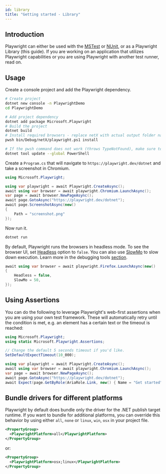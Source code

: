 ```yaml
---
id: library
title: "Getting started - Library"
---
```


## Introduction

Playwright can either be used with the [MSTest](./test-runners.mdx) or [NUnit](./test-runners.mdx), or as a Playwright Library (this guide). If you are working on an application that utilizes Playwright capabilities or you are using Playwright with another test runner, read on.

## Usage

Create a console project and add the Playwright dependency.

```bash
# Create project
dotnet new console -n PlaywrightDemo
cd PlaywrightDemo

# Add project dependency
dotnet add package Microsoft.Playwright
# Build the project
dotnet build
# Install required browsers - replace netX with actual output folder name, e.g. net8.0.
pwsh bin/Debug/netX/playwright.ps1 install

# If the pwsh command does not work (throws TypeNotFound), make sure to use an up-to-date version of PowerShell.
dotnet tool update --global PowerShell
```

Create a `Program.cs` that will navigate to `https://playwright.dev/dotnet` and take a screenshot in Chromium.

```csharp
using Microsoft.Playwright;

using var playwright = await Playwright.CreateAsync();
await using var browser = await playwright.Chromium.LaunchAsync();
var page = await browser.NewPageAsync();
await page.GotoAsync("https://playwright.dev/dotnet");
await page.ScreenshotAsync(new()
{
    Path = "screenshot.png"
});
```

Now run it.

```bash
dotnet run
```

By default, Playwright runs the browsers in headless mode. To see the browser UI, set [Headless](/api/class-browsertype.mdx#browser-type-launch-option-headless) option to `false`. You can also use [SlowMo](/api/class-browsertype.mdx#browser-type-launch-option-slow-mo) to slow down execution. Learn more in the debugging tools [section](./debug.mdx).

```csharp
await using var browser = await playwright.Firefox.LaunchAsync(new()
{
    Headless = false,
    SlowMo = 50,
});
```

## Using Assertions

You can do the following to leverage Playwright's web-first assertions when you are using your own test framework. These will automatically retry until the condition is met, e.g. an element has a certain text or the timeout is reached:

```csharp
using Microsoft.Playwright;
using static Microsoft.Playwright.Assertions;

// Change the default 5 seconds timeout if you'd like.
SetDefaultExpectTimeout(10_000);

using var playwright = await Playwright.CreateAsync();
await using var browser = await playwright.Chromium.LaunchAsync();
var page = await browser.NewPageAsync();
await page.GotoAsync("https://playwright.dev/dotnet");
await Expect(page.GetByRole(AriaRole.Link, new() { Name = "Get started" })).ToBeVisibleAsync();
```

## Bundle drivers for different platforms

Playwright by default does bundle only the driver for the .NET publish target runtime. If you want to bundle for additional platforms, you can override this behavior by using either `all`, `none` or `linux`, `win`, `osx` in your project file.

```xml
<PropertyGroup>
  <PlaywrightPlatform>all</PlaywrightPlatform>
</PropertyGroup>
```

or:

```xml
<PropertyGroup>
  <PlaywrightPlatform>osx;linux</PlaywrightPlatform>
</PropertyGroup>
```


[Accessibility]: /api/class-accessibility.mdx "Accessibility"
[APIRequest]: /api/class-apirequest.mdx "APIRequest"
[APIRequestContext]: /api/class-apirequestcontext.mdx "APIRequestContext"
[APIResponse]: /api/class-apiresponse.mdx "APIResponse"
[APIResponseAssertions]: /api/class-apiresponseassertions.mdx "APIResponseAssertions"
[Browser]: /api/class-browser.mdx "Browser"
[BrowserContext]: /api/class-browsercontext.mdx "BrowserContext"
[BrowserType]: /api/class-browsertype.mdx "BrowserType"
[CDPSession]: /api/class-cdpsession.mdx "CDPSession"
[CDPSessionEvent]: /api/class-cdpsessionevent.mdx "CDPSessionEvent"
[Clock]: /api/class-clock.mdx "Clock"
[ConsoleMessage]: /api/class-consolemessage.mdx "ConsoleMessage"
[Dialog]: /api/class-dialog.mdx "Dialog"
[Download]: /api/class-download.mdx "Download"
[ElementHandle]: /api/class-elementhandle.mdx "ElementHandle"
[FileChooser]: /api/class-filechooser.mdx "FileChooser"
[FormData]: /api/class-formdata.mdx "FormData"
[Frame]: /api/class-frame.mdx "Frame"
[FrameLocator]: /api/class-framelocator.mdx "FrameLocator"
[JSHandle]: /api/class-jshandle.mdx "JSHandle"
[Keyboard]: /api/class-keyboard.mdx "Keyboard"
[Locator]: /api/class-locator.mdx "Locator"
[LocatorAssertions]: /api/class-locatorassertions.mdx "LocatorAssertions"
[Mouse]: /api/class-mouse.mdx "Mouse"
[Page]: /api/class-page.mdx "Page"
[PageAssertions]: /api/class-pageassertions.mdx "PageAssertions"
[Playwright]: /api/class-playwright.mdx "Playwright"
[PlaywrightAssertions]: /api/class-playwrightassertions.mdx "PlaywrightAssertions"
[Request]: /api/class-request.mdx "Request"
[Response]: /api/class-response.mdx "Response"
[Route]: /api/class-route.mdx "Route"
[Selectors]: /api/class-selectors.mdx "Selectors"
[TimeoutError]: /api/class-timeouterror.mdx "TimeoutError"
[Touchscreen]: /api/class-touchscreen.mdx "Touchscreen"
[Tracing]: /api/class-tracing.mdx "Tracing"
[Video]: /api/class-video.mdx "Video"
[WebError]: /api/class-weberror.mdx "WebError"
[WebSocket]: /api/class-websocket.mdx "WebSocket"
[WebSocketFrame]: /api/class-websocketframe.mdx "WebSocketFrame"
[WebSocketRoute]: /api/class-websocketroute.mdx "WebSocketRoute"
[Worker]: /api/class-worker.mdx "Worker"
[Element]: https://developer.mozilla.org/en-US/docs/Web/API/element "Element"
[EvaluationArgument]: /evaluating.mdx#evaluation-argument "EvaluationArgument"
[Promise]: https://developer.mozilla.org/en-US/docs/Web/JavaScript/Reference/Global_Objects/Promise "Promise"
[iterator]: https://developer.mozilla.org/en-US/docs/Web/JavaScript/Reference/Iteration_protocols "Iterator"
[origin]: https://developer.mozilla.org/en-US/docs/Glossary/Origin "Origin"
[selector]: https://developer.mozilla.org/en-US/docs/Web/CSS/CSS_Selectors "selector"
[Serializable]: https://developer.mozilla.org/en-US/docs/Web/JavaScript/Reference/Global_Objects/JSON/stringify#Description "Serializable"
[UIEvent.detail]: https://developer.mozilla.org/en-US/docs/Web/API/UIEvent/detail "UIEvent.detail"
[UnixTime]: https://en.wikipedia.org/wiki/Unix_time "Unix Time"
[xpath]: https://developer.mozilla.org/en-US/docs/Web/XPath "xpath"

[bool]: https://docs.microsoft.com/en-us/dotnet/api/system.boolean "bool"
[Date]: https://learn.microsoft.com/en-us/dotnet/api/system.datetime "DateTime"
[double]: https://docs.microsoft.com/en-us/dotnet/api/system.double "double"
[byte]: https://docs.microsoft.com/en-us/dotnet/api/system.byte "byte"
[int]: https://docs.microsoft.com/en-us/dotnet/api/system.int32 "int"
[long]: https://docs.microsoft.com/en-us/dotnet/api/system.int64 "long"
[void]: https://docs.microsoft.com/en-us/dotnet/csharp/language-reference/builtin-types/void "void"
[string]: https://docs.microsoft.com/en-us/dotnet/api/system.string "string"
[URL]: https://nodejs.org/api/url.html "URL"
[Regex]: https://docs.microsoft.com/en-us/dotnet/api/system.text.regularexpressions.regex "Regex"

[Action]: https://docs.microsoft.com/en-us/dotnet/api/system.action-1 "Action"
[Func]: https://docs.microsoft.com/en-us/dotnet/api/system.func-2 "Func"
[IEnumerable]: https://docs.microsoft.com/en-us/dotnet/api/system.collections.ienumerable "IEnumerable"
[IDictionary]: https://docs.microsoft.com/en-us/dotnet/api/system.collections.idictionary "IDictionary"
[Task]: https://docs.microsoft.com/en-us/dotnet/api/system.threading.tasks.task?view=net-5.0 "Task"
[IReadOnlyDictionary]: https://docs.microsoft.com/en-us/dotnet/api/system.collections.generic.ireadonlydictionary-2 "IReadOnlyDictionary"
[JsonElement]: https://docs.microsoft.com/en-us/dotnet/api/system.text.json.jsonelement "JsonElement"

[all available image tags]: https://mcr.microsoft.com/en-us/product/playwright/dotnet/about "all available image tags"
[Microsoft Artifact Registry]: https://mcr.microsoft.com/en-us/product/playwright/dotnet/about "Microsoft Artifact Registry"
[Dockerfile.noble]: https://github.com/microsoft/playwright-dotnet/blob/main/utils/docker/Dockerfile.noble "Dockerfile.noble"
